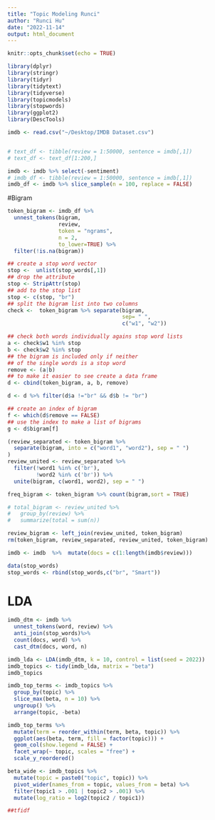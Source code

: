```yaml
---
title: "Topic Modeling Runci"
author: "Runci Hu"
date: "2022-11-14"
output: html_document
---
```


```r
knitr::opts_chunk$set(echo = TRUE)
```

```r
library(dplyr)
library(stringr)
library(tidyr)
library(tidytext)
library(tidyverse)
library(topicmodels)
library(stopwords)
library(ggplot2)
library(DescTools)

imdb <- read.csv("~/Desktop/IMDB Dataset.csv")


# text_df <- tibble(review = 1:50000, sentence = imdb[,1]) 
# text_df <- text_df[1:200,]

```

```r
imdb <- imdb %>% select(-sentiment)
# imdb_df <- tibble(review = 1:50000, sentence = imdb[,1])
imdb_df <- imdb %>% slice_sample(n = 100, replace = FALSE)
```

#Bigram
```r
token_bigram <- imdb_df %>%
  unnest_tokens(bigram,
                review,
                token = "ngrams",
                n = 2,
                to_lower=TRUE) %>%
  filter(!is.na(bigram))

## create a stop word vector
stop <-  unlist(stop_words[,1])
## drop the attribute
stop <- StripAttr(stop)
## add to the stop list
stop <- c(stop, "br")
## split the bigram list into two columns
check <-  token_bigram %>% separate(bigram, 
                                    sep= " ", 
                                    c("w1", "w2"))

## check both words individually agains stop word lists
a <- check$w1 %in% stop
b <- check$w2 %in% stop
## the bigram is included only if neither 
## of the single words is a stop word
remove <- (a|b)
## to make it easier to see create a data frame
d <- cbind(token_bigram, a, b, remove)

d <- d %>% filter(d$a !="br" && d$b != "br")

## create an index of bigram
f <- which(d$remove == FALSE)
## use the index to make a list of bigrams
g <- d$bigram[f]

(review_separated <- token_bigram %>%  
  separate(bigram, into = c("word1", "word2"), sep = " ")
)
review_united <- review_separated %>%
  filter(!word1 %in% c('br'),
         !word2 %in% c('br')) %>%
  unite(bigram, c(word1, word2), sep = " ")

freq_bigram <- token_bigram %>% count(bigram,sort = TRUE)

# total_bigram <- review_united %>%
#   group_by(review) %>%
#   summarize(total = sum(n))

review_bigram <- left_join(review_united, token_bigram)
rm(token_bigram, review_separated, review_united, token_bigram)
```






```r
imdb <- imdb  %>%  mutate(docs = c(1:length(imdb$review)))

data(stop_words)
stop_words <- rbind(stop_words,c("br", "Smart"))
```



# LDA
```r
imdb_dtm <- imdb %>%
  unnest_tokens(word, review) %>%
  anti_join(stop_words)%>%
  count(docs, word) %>%
  cast_dtm(docs, word, n)

imdb_lda <- LDA(imdb_dtm, k = 10, control = list(seed = 2022))
imdb_topics <- tidy(imdb_lda, matrix = "beta")
imdb_topics

imdb_top_terms <- imdb_topics %>%
  group_by(topic) %>%
  slice_max(beta, n = 10) %>% 
  ungroup() %>%
  arrange(topic, -beta)

imdb_top_terms %>%
  mutate(term = reorder_within(term, beta, topic)) %>%
  ggplot(aes(beta, term, fill = factor(topic))) +
  geom_col(show.legend = FALSE) +
  facet_wrap(~ topic, scales = "free") +
  scale_y_reordered()

beta_wide <- imdb_topics %>%
  mutate(topic = paste0("topic", topic)) %>%
  pivot_wider(names_from = topic, values_from = beta) %>% 
  filter(topic1 > .001 | topic2 > .001) %>%
  mutate(log_ratio = log2(topic2 / topic1))
```

```r
##tfidf 
```

